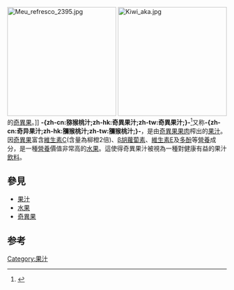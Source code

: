 {{noteTA
|T=zh:奇異果汁;zh-hans:猕猴桃汁;zh-hk:奇異果汁;zh-tw:奇異果汁;
|1=zh:奇異果;zh-hans:猕猴桃;zh-hk:奇異果;zh-tw:奇異果;
}}
[[File:Meu_refresco_2395.jpg|250px]]
[[File:Kiwi_aka.jpg|250px]]的[[奇異果|奇異果]]。]]
'''-{zh-cn:猕猴桃汁;zh-hk:奇異果汁;zh-tw:奇異果汁;}-'''<ref>{{Cite web |url=http://www.haodou.com/recipe/162823 |title=奇异果汁 |accessdate=2012-12-26 |archive-date=2013-04-24 |archive-url=https://web.archive.org/web/20130424024411/http://www.haodou.com/recipe/162823 |dead-url=no }}</ref>又称'''-{zh-cn:奇异果汁;zh-hk:獼猴桃汁;zh-tw:獼猴桃汁;}-'''，是由[[奇異果|奇異果]][[果肉|果肉]]榨出的[[果汁|果汁]]。因[[奇異果|奇異果]]富含[[維生素C|維生素C]](含量為柳橙2倍)、[[β胡蘿蔔素|β胡蘿蔔素]]、[[維生素E|維生素E]]及[[多酚|多酚]]等[[營養|營養]]成分，是一種[[營養|營養]]價值非常高的[[水果|水果]]。這使得奇異果汁被視為一種對健康有益的果汁[[飲料|飲料]]。

==參見==
*[[果汁|果汁]]
*[[水果|水果]]
*[[奇異果|奇異果]]

==参考==
<references/>

{{Drink-stub}}

[[Category:果汁|Category:果汁]]